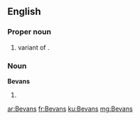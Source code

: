==English==

===Proper noun===
{{en-proper noun}}

# {{surname|from=Welsh|dot=,}} variant of {{term|Bevan}}.

===Noun===
'''Bevans'''

# {{plural of|Bevan}}

[[ar:Bevans]]
[[fr:Bevans]]
[[ku:Bevans]]
[[mg:Bevans]]